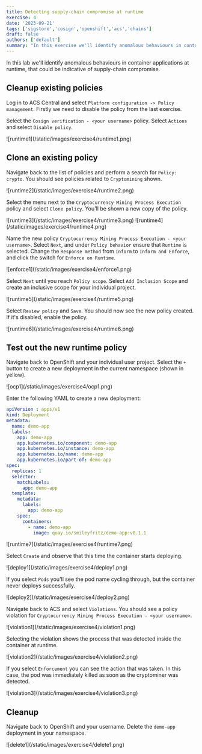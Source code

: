 ```yaml
---
title: Detecting supply-chain compromise at runtime
exercise: 4
date: '2023-09-21'
tags: ['sigstore','cosign','openshift','acs','chains']
draft: false
authors: ['default']
summary: "In this exercise we'll identify anomalous behaviours in container applications at runtime, that could be indicative of supply-chain compromise."
---
```

In this lab we'll identify anomalous behaviours in container applications at runtime, that could be indicative of supply-chain compromise.

## Cleanup existing policies
Log in to ACS Central and select `Platform configuration -> Policy management`. Firstly we need to disable the policy from the last exercise. 

Select the `Cosign verification - <your username>` policy. Select `Actions` and select `Disable policy`.

<Zoom>
![runtime1](/static/images/exercise4/runtime1.png)
</Zoom>

## Clone an existing policy
Navigate back to the list of policies and perform a search for `Policy: crypto`. You should see policies related to `Cryptomining` shown.

<Zoom>
![runtime2](/static/images/exercise4/runtime2.png)
</Zoom>

Select the menu next to the `Cryptocurrency Mining Process Execution` policy and select `Clone policy`. You'll be shown a new copy of the policy.

<Zoom>
![runtime3](/static/images/exercise4/runtime3.png)
</Zoom>

<Zoom>
![runtime4](/static/images/exercise4/runtime4.png)
</Zoom>

Name the new policy `Cryptocurrency Mining Process Execution - <your username>`. Select `Next`, and under `Policy behavior` ensure that `Runtime` is selected. Change the `Response method` from `Inform` to `Inform and Enforce`, and click the switch for `Enforce on Runtime`.

<Zoom>
![enforce1](/static/images/exercise4/enforce1.png)
</Zoom>

Select `Next` until you reach `Policy scope`. Select `Add Inclusion Scope` and create an inclusive scope for your individual project.

<Zoom>
![runtime5](/static/images/exercise4/runtime5.png)
</Zoom>

Select `Review policy` and `Save`. You should now see the new policy created. If it's disabled, enable the policy.

<Zoom>
![runtime6](/static/images/exercise4/runtime6.png)
</Zoom>

## Test out the new runtime policy
Navigate back to OpenShift and your individual user project. Select the `+` button to create a new deployment in the current namespace (shown in yellow).

<Zoom>
![ocp1](/static/images/exercise4/ocp1.png)
</Zoom>

Enter the following YAML to create a new deployment:
```yaml
apiVersion : apps/v1
kind: Deployment
metadata:
  name: demo-app
  labels:
    app: demo-app
    app.kubernetes.io/component: demo-app
    app.kubernetes.io/instance: demo-app
    app.kubernetes.io/name: demo-app
    app.kubernetes.io/part-of: demo-app
spec:
  replicas: 1
  selector:
    matchLabels:
      app: demo-app
  template:
    metadata:
      labels:
        app: demo-app
    spec:
      containers:
        - name: demo-app
          image: quay.io/smileyfritz/demo-app:v0.1.1
```
<Zoom>
![runtime7](/static/images/exercise4/runtime7.png)
</Zoom>

Select `Create` and observe that this time the container starts deploying.

<Zoom>
![deploy1](/static/images/exercise4/deploy1.png)
</Zoom>

If you select `Pods` you'll see the pod name cycling through, but the container never deploys successfully.

<Zoom>
![deploy2](/static/images/exercise4/deploy2.png)
</Zoom>

Navigate back to ACS and select `Violations`. You should see a policy violation for `Cryptocurrency Mining Process Execution - <your username>`.

<Zoom>
![violation1](/static/images/exercise4/violation1.png)
</Zoom>

Selecting the violation shows the process that was detected inside the container at runtime.

<Zoom>
![violation2](/static/images/exercise4/violation2.png)
</Zoom>

If you select `Enforcement` you can see the action that was taken. In this case, the pod was immediately killed as soon as the cryptominer was detected.

<Zoom>
![violation3](/static/images/exercise4/violation3.png)
</Zoom>

## Cleanup
Navigate back to OpenShift and your username. Delete the `demo-app` deployment in your namespace.

<Zoom>
![delete1](/static/images/exercise4/delete1.png)
</Zoom>